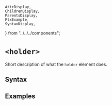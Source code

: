     AttrDisplay,
    ChildrenDisplay,
    ParentsDisplay,
    PtxExample,
    SyntaxDisplay,
} from "../../../components";

# `<holder>`

Short description of what the `holder` element does.

## Syntax

<SyntaxDisplay name="holder" />

## Examples

    